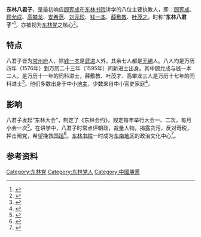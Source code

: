 '''东林八君子'''，是最初响应[[顾宪成|顾宪成]]在[[东林书院|东林书院]]讲学的八位主要执教人，即：[[顾宪成|顾宪成]]、[[顧允成|顾允成]]、[[高攀龙|高攀龙]]、[[安希范|安希范]]、[[劉元珍|刘元珍]]、[[钱一本|钱一本]]、[[薛敷教|薛敷教]]、[[叶茂才|叶茂才]]，时称“'''东林八君子'''”<ref>{{cite book|title= 《东林党史话》|author= 朱文杰|year= 1989|publisher= [[华东师范大学出版社|华东师范大学出版社]]|page= 85}}</ref>，亦被视为[[东林党|东林党]]之核心<ref>{{cite book|title= 《常州运河史话》|author1= 张戬炜|author2= 邵志强|year= 2013|publisher= [[凤凰出版社|凤凰出版社]]|page= }}</ref>。

==特点==
八君子皆为[[常州府|常州府]]人，除[[钱一本|钱一本]]是[[武进|武进]]人外，其余七人都是[[无锡|无锡]]人。八人均是万历四年（1576年）到万历二十三年（1595年）间新进士出身。其中顾允成与钱一本二人，是万历十一年的同科进士，薛敷教、叶茂才、高攀龙三人是万历十七年的同科进士<ref>{{cite book|title= 《史学集刊》|author= 吉林大学史学集刊编辑委员会|issue= 1-4|year= 1987|publisher= [[吉林大学|吉林大学]]|page= 37}}</ref>。他们多数出身于中小[[地主階級|地主]]，少数来自中小官吏家庭<ref>{{cite book|title= 《中国古代思想史: 明清卷》|author1= 林金树|author2= 朱大渭|year= 2006|publisher= [[广西人民出版社|广西人民出版社]]|page= 87}}</ref>。

==影响==
八君子发起“东林大会”，制定了《东林会约》，规定每年举行大会一、二次，每月小会一次<ref>{{cite book|title= 《明末東林党》|author1= 李尚英|year= 1983|publisher= [[中华书局|中华书局]]|page= 4}}</ref>。在讲学中，八君子时常点评朝政，裁量人物，揭露贪污，反对苛税，抨击阉党，希望挽救[[国运|国运]]<ref>{{cite book|title= 《江苏文化史论》|author1= 王长俊|year= 1999|publisher= [[南京师范大学出版社|南京师范大学出版社]]|page= }}</ref>。[[东林书院|东林书院]]一时成为[[中国东南地区|东南地区]]的政治文化中心<ref>{{cite book|title= 《知半斋文集》|author1= [[王赓唐|王赓唐]]|year= 2001|publisher= [[学苑出版社|学苑出版社]]|page= 391}}</ref>。

==参考资料==
<references/>

[[Category:东林党|Category:东林党]]
[[Category:东林党人|Category:东林党人]]
[[Category:中國朋黨|Category:中國朋黨]]